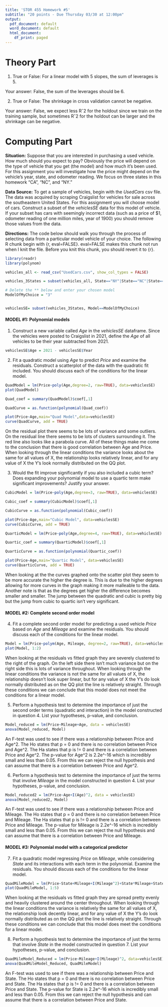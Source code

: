 ```yaml
---
title: 'STOR 455 Homework #5'
subtitle: "20 points - Due Thursday 03/30 at 12:00pm"
output:
  pdf_document: default
  word_document: default
  html_document:
    df_print: paged
---
```


# Theory Part

1. True or False: For a linear model with 5 slopes, the sum of leverages is 5.

Your answer: False, the sum of the leverages should be 6.

2. True or False: The shrinkage in cross validation cannot be negative.

Your answer: False, we expect less Rˆ2 for the holdout since we train on the training sample, but sometimes Rˆ2 for the holdout can be larger and the shrinkage can be negative.

# Computing Part


__Situation:__ Suppose that you are interested in purchasing a used vehicle. How much should you expect to pay?  Obviously the price will depend on the type of vehicle that you get (the model) and how much it's been used. For this assignment you will investigate how the price might depend on the vehicle's year, state, and odometer reading. We focus on three states in this homework "CA", "NC", and "NY."  
 
__Data Source:__ To get a sample of vehicles, begin with the _UsedCars_ csv file. The data was acquired by scraping Craigslist for vehicles for sale across the southeastern United States. For this assignment you will choose model of cars. Construct a subset of the _vehiclesSE_ data for this model of vehicle. If your subset has cars with seemingly incorrect data (such as a price of $1, odometer reading of one million miles, year of 1900) you should remove those values from the data.

__Directions:__ The code below should walk you through the process of selecting data from a particular model vehicle of your choice. The following R chunk begin with {r, eval=FALSE}. eval=FALSE makes this chunk not run when I knit the file. Before you knit this chunk, you should revert it to {r}.

```r
library(readr)
library(polynom)

vehicles_all <- read_csv("UsedCars.csv", show_col_types = FALSE)

vehicles_3States = subset(vehicles_all, State=="NY"|State=="NC"|State=="CA")

# Delete the ** below and enter your chosen model
ModelOfMyChoice = "3"


vehiclesSE= subset(vehicles_3States, Model==ModelOfMyChoice)
```

#### MODEL #1: Polynomial models ####

1. Construct a new variable called _Age_ in the _vehiclesSE_ dataframe. Since the vehicles were posted to Craigslist in 2021, define the _Age_ of all vehicles to be their year subtracted from 2021.

```r
vehiclesSE$Age = 2021 - vehiclesSE$Year
```


2. Fit a quadratic model using _Age_ to predict _Price_ and examine the residuals. Construct a scatterplot of the data with the quadratic fit included. You should discuss each of the conditions for the linear model.

```r
QuadModel = lm(Price~poly(Age,degree=2, raw=TRUE), data=vehiclesSE) 
plot(QuadModel)

Quad_coef = summary(QuadModel)$coef[,1]

QuadCurve = as.function(polynomial(Quad_coef))

plot(Price~Age,main="Quad Model",data=vehiclesSE)
curve(QuadCurve, add = TRUE)
```
On the residual plot there seems to be lots of variance and some outliers. On the residual line there seems to be lots of clusters surrounding it. The red line also looks like a parabola curve. All of these things make me come to the conclusion that there is good correlation between Age and Price. When looking through the linear conditions the variance looks about the same for all values of X, the relationship looks relatively linear, and for any value of X the Y's look normally distributed on the QQ plot.


3. Would the fit improve significantly if you also included a cubic term? Does expanding your polynomial model to use a quartic term make significant improvements? Justify your answer.

```r
CubicModel = lm(Price~poly(Age,degree=3, raw=TRUE), data=vehiclesSE) 

Cubic_coef = summary(CubicModel)$coef[,1]

CubicCurve = as.function(polynomial(Cubic_coef))

plot(Price~Age,main="Cubic Model", data=vehiclesSE)
curve(CubicCurve, add = TRUE)

QuarticModel = lm(Price~poly(Age,degree=4, raw=TRUE), data=vehiclesSE) 

Quartic_coef = summary(QuarticModel)$coef[,1]

QuarticCurve = as.function(polynomial(Quartic_coef))

plot(Price~Age,main="Quartic Model", data=vehiclesSE)
curve(QuarticCurve, add = TRUE)
```
When looking at the the curves graphed onto the scatter plot they seem to be more accurate the higher the degree is. This is due to the higher degrees allowing for more curves in the graph making it more malleable to the data. Another note is that as the degrees get higher the difference becomes smaller and smaller. The jump between the quadratic and cubic is pretty big but the jump from cubic to quartic isn't very significant.


#### MODEL #2: Complete second order model ####    

4.	Fit a complete second order model for predicting a used vehicle _Price_ based on _Age_ and _Mileage_ and examine the residuals. You should discuss each of the conditions for the linear model.

```r
Model = lm(Price~polym(Age, Mileage, degree=2, raw=TRUE), data=vehiclesSE)
plot(Model, 1:2)
```
When looking at the residuals vs fitted graph they are severely clustered to the right of the graph. On the left side there isn't much variance but on the right side this is lots of variance throughout. When looking through the linear conditions the variance is not the same for all values of X, the relationship doesn't look super linear, but for any value of X the Y's do look normally distributed as on the QQ plot the line is relatively straight. Through these conditions we can conclude that this model does not meet the conditions for a linear model.


5. Perform a hypothesis test to determine the importance of just the second order terms (quadratic and interaction) in the model constructed in question 4. List your hypotheses, p-value, and conclusion.

```r
Model_reduced = lm(Price~Mileage+Age, data = vehiclesSE)
anova(Model_reduced, Model)
```
An F-test was used to see if there was a relationship between Price and Age^2. The Ho states that p = 0 and there is no correlation between Price and Age^2. The Ha states that p is != 0 and there is a correlation between Price and Age^2. The p-value for Age^2 is 2.2e^-16 which is incredibly small and less than 0.05. From this we can reject the null hypothesis and can assume that there is a correlation between Price and Age^2.


6. Perform a hypothesis test to determine the importance of just the terms that involve _Mileage_ in the model constructed in question 4. List your hypotheses, p-value, and conclusion.

```r
Model_reduced2 = lm(Price~Age+I(Age)^2, data = vehiclesSE)
anova(Model_reduced2, Model)
```
An F-test was used to see if there was a relationship between Price and Mileage. The Ho states that p = 0 and there is no correlation between Price and Mileage. The Ha states that p is != 0 and there is a correlation between Price and Mileage. The p-value for Mileage is 2.2e^-16 which is incredibly small and less than 0.05. From this we can reject the null hypothesis and can assume that there is a correlation between Price and Mileage.


#### MODEL #3: Polynomial model with a categorical predictor ####    

7.	Fit a quadratic model regressing _Price_ on _Mileage_, while considering _State_ and its interactions with each term in the polynomial. Examine the residuals. You should discuss each of the conditions for the linear model.

```r
QuadMileModel = lm(Price~State+Mileage+I(Mileage^2)+State*Mileage+State*I(Mileage)^2,data=vehiclesSE)
plot(QuadMileModel, 1:5)
```
When looking at the residuals vs fitted graph they are spread pretty evenly and heavily clustered around the center throughout. When looking through the linear conditions the variance is relatively the same for all values of X, the relationship look decently linear, and for any value of X the Y's do look normally distributed as on the QQ plot the line is relatively straight. Through these conditions we can conclude that this model does meet the conditions for a linear model.


8. Perform a hypothesis test to determine the importance of just the terms that involve _State_ in the model constructed in question 7. List your hypotheses, p-value, and conclusion.

```r
QuadMileModel_Reduced = lm(Price~Mileage+I(Mileage)^2, data=vehiclesSE)
anova(QuadMileModel_Reduced, QuadMileModel)
```
An F-test was used to see if there was a relationship between Price and State. The Ho states that p = 0 and there is no correlation between Price and State. The Ha states that p is != 0 and there is a correlation between Price and State. The p-value for State is 2.2e^-16 which is incredibly small and less than 0.05. From this we can reject the null hypothesis and can assume that there is a correlation between Price and State.